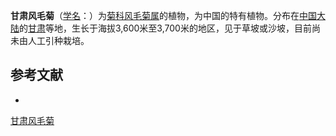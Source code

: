 {{Speciesbox
| name = 甘肃风毛菊
| status = 
| status_system = 
| image =
| genus = Saussurea
| species = kansuensis
| authority = Hand.-Mazz.
}}

'''甘肃风毛菊'''（[[学名|学名]]：{{lang|la|''Saussurea kansuensis''}}）为[[菊科|菊科]][[风毛菊属|风毛菊属]]的植物，为中国的特有植物。分布在[[中国大陆|中国大陆]]的[[甘肃|甘肃]]等地，生长于海拔3,600米至3,700米的地区，见于草坡或沙坡，目前尚未由人工引种栽培。

== 参考文献 ==
<div class="references-small">
* {{cite web| url =http://www.bioinfo.cn/db05/KmzwSpecies.php?action=view&id=4546| title =甘肃风毛菊| work =《中国高等植物数据库全库》| publisher =中国科学院微生物研究所| author =昆明植物研究所| accessdate =2009-02-24| deadurl =yes| archiveurl =https://web.archive.org/web/20160305052611/http://www.bioinfo.cn/db05/KmzwSpecies.php?action=view&id=4546| archivedate =2016-03-05}}
</div>
{{Taxonbar|from=Q15226860}}

[[Category:风毛菊属|甘肃风毛菊]]


{{植物小作品}}